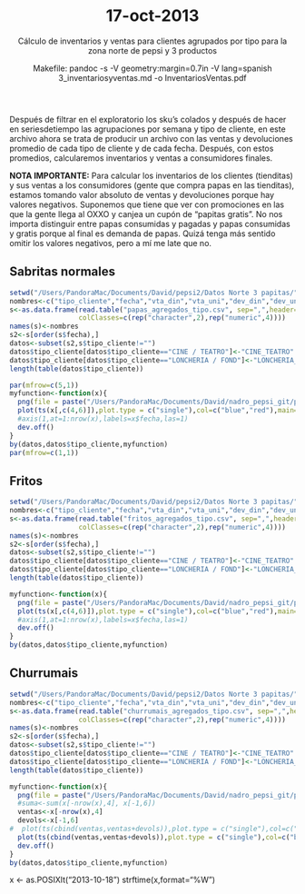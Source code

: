 % 17-oct-2013
% Cálculo de inventarios y ventas para clientes agrupados por tipo para la zona norte de pepsi y 3 productos
% Makefile: pandoc -s -V geometry:margin=0.7in -V lang=spanish 3_inventariosyventas.md -o InventariosVentas.pdf

Después de filtrar en el exploratorio los sku's colados y después de hacer en seriesdetiempo 
las agrupaciones por semana y tipo de cliente, en este archivo ahora se trata de producir 
un archivo con las ventas y devoluciones promedio de cada tipo de cliente y de cada fecha. 
Después, con estos promedios, calcularemos inventarios y ventas a consumidores finales.

**NOTA IMPORTANTE:** Para calcular los inventarios de los clientes (tienditas) y sus ventas a los
consumidores (gente que compra papas en las tienditas), estamos tomando valor absoluto de ventas y 
devoluciones porque hay valores negativos. Suponemos que tiene que ver con promociones en las que la
gente llega al OXXO y canjea un cupón de "papitas gratis". No nos importa distinguir entre papas 
consumidas y pagadas y papas consumidas y gratis porque al final es demanda de papas. Quizá tenga más
sentido omitir los valores negativos, pero a mí me late que no.

Sabritas normales
--------------------------------------------------------------------------------------------------

```r
setwd("/Users/PandoraMac/Documents/David/pepsi2/Datos Norte 3 papitas/")
nombres<-c("tipo_cliente","fecha","vta_din","vta_uni","dev_din","dev_uni")
s<-as.data.frame(read.table("papas_agregados_tipo.csv", sep=",",header=TRUE,
                 colClasses=c(rep("character",2),rep("numeric",4))))
names(s)<-nombres
s2<-s[order(s$fecha),]
datos<-subset(s2,s$tipo_cliente!="")
datos$tipo_cliente[datos$tipo_cliente=="CINE / TEATRO"]<-"CINE_TEATRO"
datos$tipo_cliente[datos$tipo_cliente=="LONCHERIA / FOND"]<-"LONCHERIA_FONDA"
length(table(datos$tipo_cliente))

par(mfrow=c(5,1))
myfunction<-function(x){
  png(file = paste("/Users/PandoraMac/Documents/David/nadro_pepsi_git/pepsi/Exploratorio datos 2 norte/images/papas/ts",paste(unlist(strsplit(x$tipo_cliente[1]," ")),collapse=""),".png",sep=""))
  plot(ts(x[,c(4,6)]),plot.type = c("single"),col=c("blue","red"),main=x$tipo_cliente[1])
  #axis(1,at=1:nrow(x),labels=x$fecha,las=1)
  dev.off()
}
by(datos,datos$tipo_cliente,myfunction)
par(mfrow=c(1,1))
```


Fritos
--------------------------------------------------------------------------------------------------

```r
setwd("/Users/PandoraMac/Documents/David/pepsi2/Datos Norte 3 papitas/")
nombres<-c("tipo_cliente","fecha","vta_din","vta_uni","dev_din","dev_uni")
s<-as.data.frame(read.table("fritos_agregados_tipo.csv", sep=",",header=TRUE,
                 colClasses=c(rep("character",2),rep("numeric",4))))
names(s)<-nombres
s2<-s[order(s$fecha),]
datos<-subset(s2,s$tipo_cliente!="")
datos$tipo_cliente[datos$tipo_cliente=="CINE / TEATRO"]<-"CINE_TEATRO"
datos$tipo_cliente[datos$tipo_cliente=="LONCHERIA / FOND"]<-"LONCHERIA_FONDA"
length(table(datos$tipo_cliente))

myfunction<-function(x){
  png(file = paste("/Users/PandoraMac/Documents/David/nadro_pepsi_git/pepsi/Exploratorio datos 2 norte/images/fritos/ts",paste(unlist(strsplit(x$tipo_cliente[1]," ")),collapse=""),".png",sep=""))
  plot(ts(x[,c(4,6)]),plot.type = c("single"),col=c("blue","red"),main=x$tipo_cliente[1])
  #axis(1,at=1:nrow(x),labels=x$fecha,las=1)
  dev.off()
}
by(datos,datos$tipo_cliente,myfunction)
```


Churrumais
--------------------------------------------------------------------------------------------------

```r
setwd("/Users/PandoraMac/Documents/David/pepsi2/Datos Norte 3 papitas/")
nombres<-c("tipo_cliente","fecha","vta_din","vta_uni","dev_din","dev_uni")
s<-as.data.frame(read.table("churrumais_agregados_tipo.csv", sep=",",header=TRUE,
                 colClasses=c(rep("character",2),rep("numeric",4))))
names(s)<-nombres
s2<-s[order(s$fecha),]
datos<-subset(s2,s$tipo_cliente!="")
datos$tipo_cliente[datos$tipo_cliente=="CINE / TEATRO"]<-"CINE_TEATRO"
datos$tipo_cliente[datos$tipo_cliente=="LONCHERIA / FOND"]<-"LONCHERIA_FONDA"
length(table(datos$tipo_cliente))

myfunction<-function(x){
  png(file = paste("/Users/PandoraMac/Documents/David/nadro_pepsi_git/pepsi/Exploratorio datos 2 norte/images/churrumais/ts",paste(unlist(strsplit(x$tipo_cliente[1]," ")),collapse=""),".png",sep=""))
  #suma<-sum(x[-nrow(x),4], x[-1,6])
  ventas<-x[-nrow(x),4]
  devols<-x[-1,6]
#  plot(ts(cbind(ventas,ventas+devols)),plot.type = c("single"),col=c("blue","red"),main=x$tipo_cliente[1])
  plot(ts(cbind(ventas,ventas+devols)),plot.type = c("single"),col=c("blue","red"),main=x$tipo_cliente[1])
  dev.off()
}
by(datos,datos$tipo_cliente,myfunction)
```


x <- as.POSIXlt("2013-10-18")
strftime(x,format="%W")